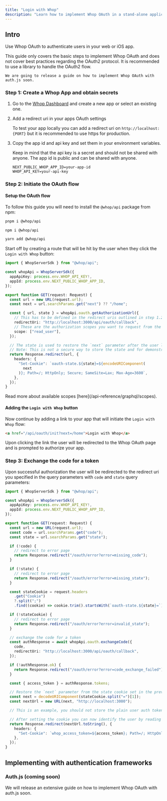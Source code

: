 ```yaml
---
title: "Login with Whop"
description: "Learn how to implement Whop OAuth in a stand-alone application."
---
```


## Intro

Use Whop OAuth to authenticate users in your web or iOS app.

<Note>
	This guide only covers the basic steps to implement Whop OAuth and does not cover best practices regarding the OAuth2 protocol. It is recommended to use a library to handle the OAuth2 flow.

    We are going to release a guide on how to implement Whop OAuth with auth.js soon.

</Note>

### Step 1: Create a Whop App and obtain secrets

1. Go to the [Whop Dashboard](https://whop.com/dashboard/developer/) and create a new app or select an existing one.

2. Add a redirect uri in your apps OAuth settings

   To test your app locally you can add a redirect uri on `http://localhost:{PORT}` but it is recommended to use https for production.

3. Copy the app id and api key and set them in your environment variables.

   Keep in mind that the api key is a secret and should not be shared with anyone. The app id is public and can be shared with anyone.

   ```.env
   NEXT_PUBLIC_WHOP_APP_ID=your-app-id
   WHOP_API_KEY=your-api-key
   ```

### Step 2: Initiate the OAuth flow

#### Setup the OAuth flow

To follow this guide you will need to install the `@whop/api` package from npm:

<CodeGroup>

```bash pnpm
pnpm i @whop/api
```

```bash npm
npm i @whop/api
```

```bash yarn
yarn add @whop/api
```

</CodeGroup>

Start off by creating a route that will be hit by the user when they click the `Login with Whop` button:

```ts /api/oauth/init/route.ts
import { WhopServerSdk } from "@whop/api";

const whopApi = WhopServerSdk({
  appApiKey: process.env.WHOP_API_KEY!,
  appId: process.env.NEXT_PUBLIC_WHOP_APP_ID,
});

export function GET(request: Request) {
  const url = new URL(request.url);
  const next = url.searchParams.get("next") ?? "/home";

  const { url, state } = whopApi.oauth.getAuthorizationUrl({
    // This has to be defined in the redirect uris outlined in step 1.2
    redirectUri: "http://localhost:3000/api/oauth/callback",
    // These are the authorization scopes you want to request from the user.
    scope: ["read_user"],
  });

  // The state is used to restore the `next` parameter after the user lands on the callback route.
  // Note: This is not a secure way to store the state and for demonstration purposes only.
  return Response.redirect(url, {
    headers: {
      "Set-Cookie": `oauth-state.${state}=${encodeURIComponent(
        next
      )}; Path=/; HttpOnly; Secure; SameSite=Lax; Max-Age=3600`,
    },
  });
}
```

<Note>
  Read more about available scopes [here](/api-reference/graphql/scopes).
</Note>

#### Adding the `Login with Whop` button

Now continue by adding a link to your app that will initiate the `Login with Whop` flow:

```html
<a href="/api/oauth/init?next=/home">Login with Whop</a>
```

Upon clicking the link the user will be redirected to the Whop OAuth page and is prompted to authorize your app.

### Step 3: Exchange the code for a token

Upon successful authorization the user will be redirected to the redirect uri you specified in the query parameters with `code` and `state` query parameters:

```ts /api/oauth/callback/route.ts
import { WhopServerSdk } from "@whop/api";

const whopApi = WhopServerSdk({
  appApiKey: process.env.WHOP_API_KEY!,
  appId: process.env.NEXT_PUBLIC_WHOP_APP_ID,
});

export function GET(request: Request) {
  const url = new URL(request.url);
  const code = url.searchParams.get("code");
  const state = url.searchParams.get("state");

  if (!code) {
    // redirect to error page
    return Response.redirect("/oauth/error?error=missing_code");
  }

  if (!state) {
    // redirect to error page
    return Response.redirect("/oauth/error?error=missing_state");
  }

  const stateCookie = request.headers
    .get("Cookie")
    ?.split(";")
    .find((cookie) => cookie.trim().startsWith(`oauth-state.${state}=`));

  if (!stateCookie) {
    // redirect to error page
    return Response.redirect("/oauth/error?error=invalid_state");
  }

  // exchange the code for a token
  const authResponse = await whopApi.oauth.exchangeCode({
    code,
    redirectUri: "http://localhost:3000/api/oauth/callback",
  });

  if (!authResponse.ok) {
    return Response.redirect("/oauth/error?error=code_exchange_failed");
  }

  const { access_token } = authResponse.tokens;

  // Restore the `next` parameter from the state cookie set in the previous step.
  const next = decodeURIComponent(stateCookie.split("=")[1]);
  const nextUrl = new URL(next, "http://localhost:3000");

  // This is an example, you should not store the plain user auth token in a cookie in production.

  // After setting the cookie you can now identify the user by reading the cookie when the user visits your website.
  return Response.redirect(nextUrl.toString(), {
    headers: {
      "Set-Cookie": `whop_access_token=${access_token}; Path=/; HttpOnly; Secure; SameSite=Lax; Max-Age=3600`,
    },
  });
}
```

## Implementing with authentication frameworks

### Auth.js (coming soon)

We will release an extensive guide on how to implement Whop OAuth with auth.js soon.
